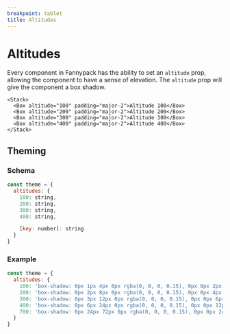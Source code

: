 ```yaml
---
breakpoint: tablet
title: Altitudes
---
```


# Altitudes

Every component in Fannypack has the ability to set an `altitude` prop, allowing the component to have a sense of elevation. The `altitude` prop will give the component a box shadow.

```jsx-live
<Stack>
  <Box altitude="100" padding="major-2">Altitude 100</Box>
  <Box altitude="200" padding="major-2">Altitude 200</Box>
  <Box altitude="300" padding="major-2">Altitude 300</Box>
  <Box altitude="400" padding="major-2">Altitude 400</Box>
</Stack>
```


## Theming

### Schema

```jsx
const theme = {
  altitudes: {
    100: string,
    200: string,
    300: string,
    400: string,

    [key: number]: string
  }
}
```

### Example

```jsx
const theme = {
  altitudes: {
    100: 'box-shadow: 0px 1px 4px 0px rgba(0, 0, 0, 0.15), 0px 0px 2px 1px rgba(0, 0, 0, 0.02)',
    200: 'box-shadow: 0px 2px 8px 0px rgba(0, 0, 0, 0.15), 0px 0px 4px 2px rgba(0, 0, 0, 0.02)',
    300: 'box-shadow: 0px 3px 12px 0px rgba(0, 0, 0, 0.15), 0px 0px 6px 3px rgba(0, 0, 0, 0.02)',
    400: 'box-shadow: 0px 6px 24px 0px rgba(0, 0, 0, 0.15), 0px 0px 12px 6px rgba(0, 0, 0, 0.02)',
    700: 'box-shadow: 0px 24px 72px 0px rgba(0, 0, 0, 0.15), 0px 0px 24px 72px rgba(0, 0, 0, 0.02)',
  }
}
```
